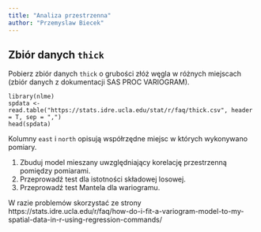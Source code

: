 ```yaml
---
title: "Analiza przestrzenna"
author: "Przemyslaw Biecek"
---
```


## Zbiór danych `thick`

Pobierz zbiór danych `thick` o grubości złóż węgla w różnych miejscach (zbiór danych z dokumentacji SAS PROC VARIOGRAM).

```
library(nlme)
spdata <- read.table("https://stats.idre.ucla.edu/stat/r/faq/thick.csv", header = T, sep = ",")
head(spdata)
```

Kolumny `east` i `north` opisują współrzędne miejsc w których wykonywano pomiary.

1) Zbuduj model mieszany uwzględniający korelację przestrzenną pomiędzy pomiarami.
2) Przeprowadź test dla istotności składowej losowej.
3) Przeprowadź test Mantela dla wariogramu.

W razie problemów skorzystać ze strony
https://stats.idre.ucla.edu/r/faq/how-do-i-fit-a-variogram-model-to-my-spatial-data-in-r-using-regression-commands/
